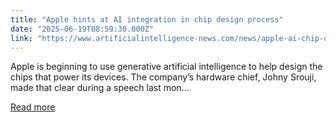 ```yaml
---
title: "Apple hints at AI integration in chip design process"
date: "2025-06-19T08:59:30.000Z"
link: "https://www.artificialintelligence-news.com/news/apple-ai-chip-design-automation/"
---
```


Apple is beginning to use generative artificial intelligence to help design the chips that power its devices. The company&#8217;s hardware chief, Johny Srouji, made that clear during a speech last mon...

[Read more](https://www.artificialintelligence-news.com/news/apple-ai-chip-design-automation/)
